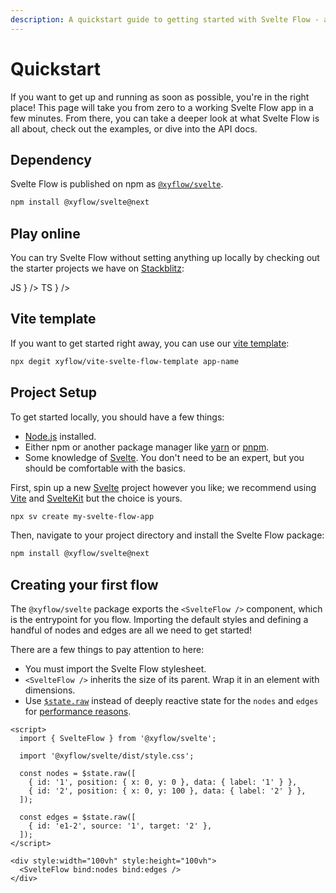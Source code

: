 ```yaml
---
description: A quickstart guide to getting started with Svelte Flow - a library for building interactive node-based interfaces in Svelte applications. Learn installation, setup, and create your first flow diagram.
---
```



# Quickstart

If you want to get up and running as soon as possible, you're in the right place! This page will take you from zero to a working Svelte Flow app in a few minutes. From there, you can take a deeper look at what Svelte Flow is all about, check out the examples, or dive into the API docs.

## Dependency

Svelte Flow is published on npm as [`@xyflow/svelte`](https://npmjs.com/package/@xyflow/svelte).

```bash copy npm2yarn
npm install @xyflow/svelte@next
```

## Play online

You can try Svelte Flow without setting anything up locally by checking out the starter projects we have on [Stackblitz](https://stackblitz.com):

<Cards num={2}>
  <Cards.Card
    title="new.svelteflow.dev/js"
    href="https://new.svelteflow.dev/js"
    icon={
      <div className="rounded-full w-10 h-10 bg-yellow-200 text-gray-700 font-black flex items-center justify-center">
        JS
      </div>
    }
  />
  <Cards.Card
    title="new.svelteflow.dev/ts"
    href="https://new.svelteflow.dev/ts"
    icon={
      <div className="rounded-full w-10 h-10 bg-blue-500 text-white font-black flex items-center justify-center">
        TS
      </div>
    }
  />
</Cards>

## Vite template

If you want to get started right away, you can use our [vite template](https://github.com/xyflow/vite-svelte-flow-template):

```bash copy npm2yarn
npx degit xyflow/vite-svelte-flow-template app-name
```

## Project Setup

To get started locally, you should have a few things:

- [Node.js](https://nodejs.org/en/) installed.
- Either npm or another package manager like [yarn](https://yarnpkg.com/) or
  [pnpm](https://pnpm.io/).
- Some knowledge of [Svelte](https://svelte.dev/). You don't need to be an
  expert, but you should be comfortable with the basics.

First, spin up a new [Svelte](https://svelte.dev/) project however you like; we
recommend using [Vite](https://vitejs.dev/) and [SvelteKit](https://svelte.dev/docs/kit/introduction) but the choice is yours.

```bash copy npm2yarn
npx sv create my-svelte-flow-app
```

Then, navigate to your project directory and install the Svelte Flow package:

```bash copy npm2yarn
npm install @xyflow/svelte@next
```

## Creating your first flow

The `@xyflow/svelte` package exports the `<SvelteFlow />` component, which is the entrypoint for you flow.
Importing the default styles and defining a handful of nodes and edges are all we need to get started!

There are a few things to pay attention to here:

- <Emoji content="🎨" /> You must import the Svelte Flow stylesheet.
- <Emoji content="📐" /> `<SvelteFlow />` inherits the size of its parent. Wrap it in an
  element with dimensions.
- <Emoji content="⚡" /> Use
  [`$state.raw`](https://svelte.dev/docs/svelte/$state#$state.raw) instead of deeply
  reactive state for the `nodes` and `edges` for [performance
  reasons](https://github.com/sveltejs/svelte/issues/11851).

```svelte
<script>
  import { SvelteFlow } from '@xyflow/svelte';

  import '@xyflow/svelte/dist/style.css';

  const nodes = $state.raw([
    { id: '1', position: { x: 0, y: 0 }, data: { label: '1' } },
    { id: '2', position: { x: 0, y: 100 }, data: { label: '2' } },
  ]);

  const edges = $state.raw([
    { id: 'e1-2', source: '1', target: '2' },
  ]);
</script>

<div style:width="100vh" style:height="100vh">
  <SvelteFlow bind:nodes bind:edges />
</div>
```
